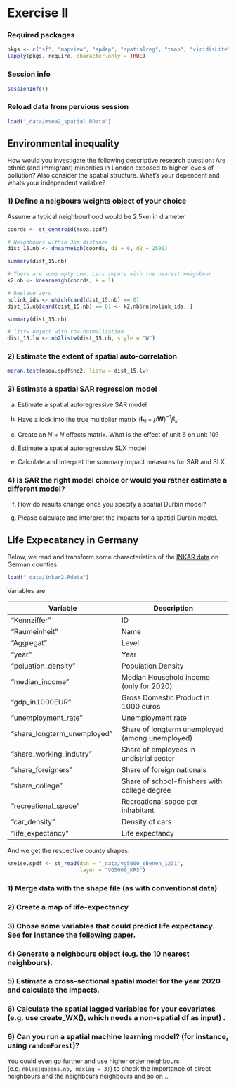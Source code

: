 \newcommand{\Exp}{\mathrm{E}}
\newcommand\given[1][]{\:#1\vert\:}
\newcommand{\Cov}{\mathrm{Cov}}
\newcommand{\Var}{\mathrm{Var}}
\newcommand{\rank}{\mathrm{rank}}
\newcommand{\bm}[1]{\boldsymbol{\mathbf{#1}}}

# Exercise II

### Required packages {.unnumbered}

```r
pkgs <- c("sf", "mapview", "spdep", "spatialreg", "tmap", "viridisLite") # note: load spdep first, then spatialreg
lapply(pkgs, require, character.only = TRUE)

```

### Session info {.unnumbered}

```r
sessionInfo()

```

### Reload data from pervious session {.unnumbered}

```r
load("_data/msoa2_spatial.RData")
```


## Environmental inequality

How would you investigate the following descriptive research question: Are ethnic (and immigrant) minorities in London exposed to higher levels of pollution? Also consider the spatial structure. What's your dependent and whats your independent variable?

### 1) Define a neigbours weights object of your choice {.unnumbered}

Assume a typical neighbourhood would be 2.5km in diameter

```r
coords <- st_centroid(msoa.spdf)

# Neighbours within 3km distance
dist_15.nb <- dnearneigh(coords, d1 = 0, d2 = 2500)

summary(dist_15.nb)

# There are some mpty one. Lets impute with the nearest neighbour
k2.nb <- knearneigh(coords, k = 1)

# Replace zero
nolink_ids <- which(card(dist_15.nb) == 0)
dist_15.nb[card(dist_15.nb) == 0] <- k2.nb$nn[nolink_ids, ]

summary(dist_15.nb)

# listw object with row-normalization
dist_15.lw <- nb2listw(dist_15.nb, style = "W")

```


### 2) Estimate the extent of spatial auto-correlation {.unnumbered}

```r
moran.test(msoa.spdf$no2, listw = dist_15.lw)
```


### 3) Estimate a spatial SAR regression model {.unnumbered}

a) Estimate a spatial autoregressive SAR model


b) Have a look into the true multiplier matrix $({\bm I_N}-\rho {\bm W})^{-1}\beta_k$


c) Create an $N \times N$ effects matrix. What is the effect of unit 6 on unit 10?


d) Estimate a spatial autoregressive SLX model


e) Calculate and interpret the summary impact measures for SAR and SLX.



### 4) Is SAR the right model choice or would you rather estimate a different model? {.unnumbered}

f) How do results change once you specify a spatial Durbin model?

g) Please calculate and interpret the impacts for a spatial Durbin model.




## Life Expecatancy in Germany

Below, we read and transform some characteristics of the [INKAR data](https://www.inkar.de/) on German counties.


```r
load("_data/inkar2.Rdata")
```


Variables are

| Variable | Description |
| ------------					   | ------------ |
| "Kennziffer"                      | ID                                         |
| "Raumeinheit"                     | Name                                       |
| "Aggregat"                        | Level                                      |
| "year"                            | Year                                       |
| "poluation_density"               | Population Density       |
| "median_income"                   | Median Household income (only for 2020)                   |
| "gdp_in1000EUR"                   | Gross Domestic Product in 1000 euros                            |
| "unemployment_rate"               | Unemployment rate                            |
| "share_longterm_unemployed"       | Share of longterm unemployed (among unemployed)                               |
| "share_working_indutry"           | Share of employees in undistrial sector                    |
| "share_foreigners"                | Share of foreign nationals                              |
| "share_college"                   | Share of school-finishers with college degree                              |
| "recreational_space"              | Recreational space per inhabitant                           |
| "car_density"                     | Density of cars                                 |
| "life_expectancy"                 | Life expectancy       |


And we get the respective county shapes:

```r
kreise.spdf <- st_read(dsn = "_data/vg5000_ebenen_1231",
                       layer = "VG5000_KRS")
```



<!-- ### Please map the life expectancy across Germany -->

<!-- ### Test the effect of regional characteristics on life expectancy -->

### 1) Merge data with the shape file (as with conventional data)



### 2) Create a map of life-expectancy



### 3) Chose some variables that could predict life expectancy. See for instance the [following paper](https://doi.org/10.1073/pnas.2003719117).


### 4) Generate a neighbours object (e.g. the 10 nearest neighbours).



### 5) Estimate a cross-sectional spatial model for the year 2020 and calculate the impacts.




### 6) Calculate the spatial lagged variables for your covariates (e.g. use create_WX(), which needs a non-spatial df as input) .




### 6) Can you run a spatial machine learning model? (for instance, using `randomForest`)?


You could even go further and use higher order neighbours (e.g. `nblag(queens.nb, maxlag = 3)`) to check the importance of direct neighbours and the neighbours neighbours and so on ...


